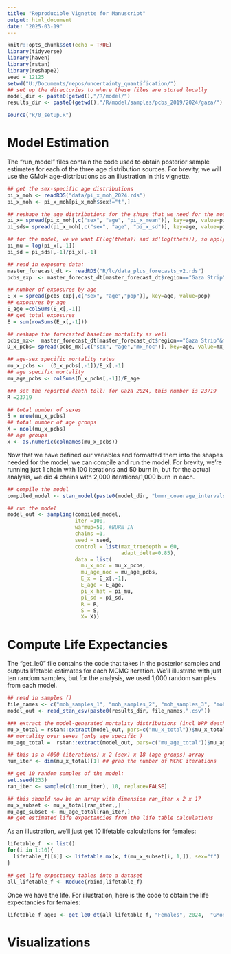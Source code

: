 ```yaml
---
title: "Reproducible Vignette for Manuscript"
output: html_document
date: "2025-03-19"
---
```


```r
knitr::opts_chunk$set(echo = TRUE)
library(tidyverse)
library(haven)
library(rstan)
library(reshape2)
seed = 12125
setwd("U:/Documents/repos/uncertainty_quantification/")
## set up the directories to where these files are stored locally 
model_dir <- paste0(getwd(),"/R/model/")
results_dir <- paste0(getwd(),"/R/model/samples/pcbs_2019/2024/gaza/")

source("R/0_setup.R")
```

# Model Estimation 

The "run_model" files contain the code used to obtain posterior sample estimates for each of the three age distribution sources. For brevity, we will use the GMoH age-distributions as an illustration in this vignette. 

```r

## get the sex-specific age distributions 
pi_x_moh <- readRDS("data/pi_x_moh_2024.rds")
pi_x_moh <- pi_x_moh[pi_x_moh$sex!="t",]

## reshape the age distributions for the shape that we need for the model 
pi_x= spread(pi_x_moh[,c("sex", "age", "pi_x_mean")], key=age, value=pi_x_mean) ## means of the age distributions
pi_sds= spread(pi_x_moh[,c("sex", "age", "pi_x_sd")], key=age, value=pi_x_sd) ## uncertainty with the age distributions 

## for the model, we we want E(log(theta)) and sd(log(theta)), so apply Delta method to the means and sds: 
pi_mu = log(pi_x[,-1])
pi_sd = pi_sds[,-1]/pi_x[,-1]

## read in exposure data:
master_forecast_dt <- readRDS("R/lc/data_plus_forecasts_v2.rds")
pcbs_exp  <- master_forecast_dt[master_forecast_dt$region=="Gaza Strip"&master_forecast_dt$year==2024&master_forecast_dt$sex%in%c("m", "f")&master_forecast_dt$source=="pcbs",]

## number of exposures by age
E_x = spread(pcbs_exp[,c("sex", "age","pop")], key=age, value=pop)
## exposures by age 
E_age =colSums(E_x[,-1])
## get total exposures 
E = sum(rowSums(E_x[,-1]))

## reshape the forecasted baseline mortality as well 
pcbs_mx<-  master_forecast_dt[master_forecast_dt$region=="Gaza Strip"&master_forecast_dt$year==2024&master_forecast_dt$sex%in%c("m", "f")&master_forecast_dt$source=="lc_pcbs_2022",]
D_x_pcbs= spread(pcbs_mx[,c("sex", "age","mx_noc")], key=age, value=mx_noc)

## age-sex specific mortality rates 
mu_x_pcbs <-  (D_x_pcbs[,-1])/E_x[,-1] 
## age specific mortality 
mu_age_pcbs <- colSums(D_x_pcbs[,-1])/E_age

### set the reported death toll: for Gaza 2024, this number is 23719
R =23719

## total number of sexes 
S = nrow(mu_x_pcbs)
## total number of age groups 
X = ncol(mu_x_pcbs)
## age groups 
x <- as.numeric(colnames(mu_x_pcbs))
```

Now that we have defined our variables and formatted them into the shapes needed for the model, we can compile and run the model. For brevity, we're running just 1 chain with 100 iterations and 50 burn in, but for the actual analysis, we did 4 chains with 2,000 iterations/1,000 burn in each. 

```r
## compile the model 
compiled_model <- stan_model(paste0(model_dir, "bmmr_coverage_intervals.stan"))

## run the model
model_out <- sampling(compiled_model,
                      iter =100,
                      warmup=50, #BURN IN
                      chains =1,
                      seed = seed,
                      control = list(max_treedepth = 60,
                                     adapt_delta=0.85),
                      data = list(
                        mu_x_noc = mu_x_pcbs,
                        mu_age_noc = mu_age_pcbs,
                        E_x = E_x[,-1],
                        E_age = E_age,
                        pi_x_hat = pi_mu, 
                        pi_sd = pi_sd, 
                        R = R,
                        S = S,
                        X= X))
```

# Compute Life Expectancies 

The "get_le0" file contains the code that takes in the posterior samples and outputs lifetable estimates for each MCMC iteration. We'll illustrate with just ten random samples, but for the analysis, we used 1,000 random samples from each model. 

```r
## read in samples ()
file_names <- c("moh_samples_1", "moh_samples_2", "moh_samples_3", "moh_samples_4")
model_out <- read_stan_csv(paste0(results_dir, file_names,".csv"))

### extract the model-generated mortality distributions (incl WPP deaths)
mu_x_total = rstan::extract(model_out, pars=c("mu_x_total"))$mu_x_total
## mortality over sexes (only age specific )
mu_age_total =  rstan::extract(model_out, pars=c("mu_age_total"))$mu_age_total

## this is a 4000 (iterations) x 2 (sex) x 18 (age groups) array 
num_iter <- dim(mu_x_total)[1] ## grab the number of MCMC iterations 

## get 10 random samples of the model: 
set.seed(233)
ran_iter <- sample(c(1:num_iter), 10, replace=FALSE)

## this should now be an array with dimension ran_iter x 2 x 17 
mu_x_subset <- mu_x_total[ran_iter,,]
mu_age_subset <- mu_age_total[ran_iter,]
## get estimated life expectancies from the life table calculations 
```

As an illustration, we'll just get 10 lifetable calculations for females: 
```r
lifetable_f  <- list()
for(i in 1:10){
  lifetable_f[[i]] <- lifetable.mx(x, t(mu_x_subset[i, 1,]), sex="f")  # get life expectancy for women 
}

## get life expectancy tables into a dataset 
all_lifetable_f <- Reduce(rbind,lifetable_f)
```

Once we have the life. For illustration, here is the code to obtain the life expectancies for females: 
```r
lifetable_f_age0 <- get_le0_dt(all_lifetable_f, "Females", 2024,  "GMoH Report", le0=c("", "", ""))
```


# Visualizations 
```r

```